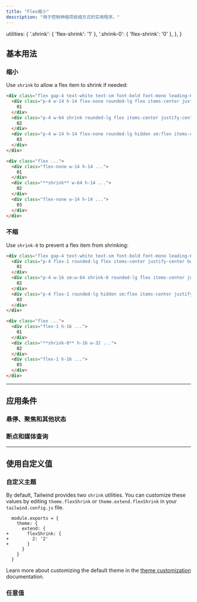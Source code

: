 ```yaml
---
title: "Flex缩小"
description: "用于控制伸缩项收缩方式的实用程序。"
---
```



  utilities: {
    '.shrink': { 'flex-shrink': '1' },
    '.shrink-0': { 'flex-shrink': '0' },
  },
}

## 基本用法

### 缩小

Use `shrink` to allow a flex item to shrink if needed:

```html {{ example: { resizable: true } }}
<div class="flex gap-4 text-white text-sm font-bold font-mono leading-6 bg-stripes-indigo rounded-lg">
  <div class="p-4 w-14 h-14 flex-none rounded-lg flex items-center justify-center bg-indigo-300 dark:bg-indigo-800 dark:text-indigo-400">
    01
  </div>
  <div class="p-4 w-64 shrink rounded-lg flex items-center justify-center bg-indigo-500 shadow-lg">
    02
  </div>
  <div class="p-4 w-14 h-14 flex-none rounded-lg hidden sm:flex items-center justify-center bg-indigo-300 dark:bg-indigo-800 dark:text-indigo-400">
    03
  </div>
</div>
```

```html
<div class="flex ...">
  <div class="flex-none w-14 h-14 ...">
    01
  </div>
  <div class="**shrink** w-64 h-14 ...">
    02
  </div>
  <div class="flex-none w-14 h-14 ...">
    03
  </div>
</div>
```

### 不缩

Use `shrink-0` to prevent a flex item from shrinking:

```html {{ example: { resizable: true } }}
<div class="flex gap-4 text-white text-sm font-bold font-mono leading-6 bg-stripes-blue rounded-lg">
  <div class="p-4 flex-1 rounded-lg flex items-center justify-center bg-blue-300 dark:bg-blue-800 dark:text-blue-500">
    01
  </div>
  <div class="p-4 w-16 sm:w-64 shrink-0 rounded-lg flex items-center justify-center bg-blue-500 shadow-lg">
    02
  </div>
  <div class="p-4 flex-1 rounded-lg hidden sm:flex items-center justify-center bg-blue-300 dark:bg-blue-800 dark:text-blue-500">
    03
  </div>
</div>
```

```html
<div class="flex ...">
  <div class="flex-1 h-16 ...">
    01
  </div>
  <div class="**shrink-0** h-16 w-32 ...">
    02
  </div>
  <div class="flex-1 h-16 ...">
    03
  </div>
</div>
```

---

## <Heading ignore>应用条件</Heading>

### <Heading ignore>悬停、聚焦和其他状态</Heading>

<HoverFocusAndOtherStates defaultClass="shrink" featuredClass="shrink-0" />

### <Heading ignore>断点和媒体查询</Heading>

<BreakpointsAndMediaQueries defaultClass="shrink" featuredClass="shrink-0" />

---

## 使用自定义值

### 自定义主题

By default, Tailwind provides two `shrink` utilities. You can customize these values by editing `theme.flexShrink` or `theme.extend.flexShrink` in your `tailwind.config.js` file.

```diff-js {{ filename: 'tailwind.config.js' }}
  module.exports = {
    theme: {
      extend: {
+       flexShrink: {
+         2: '2'
+       }
      }
    }
  }
```

Learn more about customizing the default theme in the [theme customization](/docs/theme#customizing-the-default-theme) documentation.

### 任意值

<ArbitraryValues property="flex-shrink" featuredClass="shrink-[2]" />
